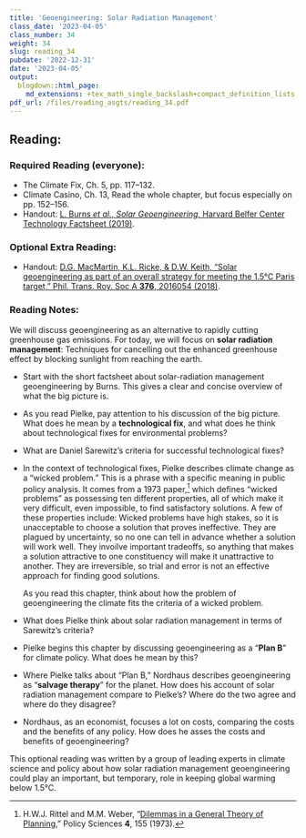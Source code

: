 ```yaml
---
title: 'Geoengineering: Solar Radiation Management'
class_date: '2023-04-05'
class_number: 34
weight: 34
slug: reading_34
pubdate: '2022-12-31'
date: '2023-04-05'
output:
  blogdown::html_page:
    md_extensions: +tex_math_single_backslash+compact_definition_lists
pdf_url: /files/reading_asgts/reading_34.pdf
---
```

## Reading:

### Required Reading (everyone):

* The Climate Fix, Ch. 5, pp. 117--132.
* Climate Casino, Ch. 13, Read the whole chapter, but focus especially on pp. 152--156.
* Handout: [L. Burns _et al._, _Solar Geoengineering_, Harvard Belfer Center Technology Factsheet (2019)](/files/reading_handouts/burns_2019_geoengineering_factsheet.pdf){target="_blank"}.

### Optional Extra Reading:

* Handout: [D.G. MacMartin, K.L. Ricke, &  D.W. Keith, "Solar geoengineering as part of an overall strategy for meeting the 1.5&deg;C Paris target," Phil. Trans. Roy. Soc A **376**, 2016054 (2018)](/files/reading_handouts/macmartin_2018_geoengineering_strategy.pdf){target="_blank"}.

### Reading Notes:

We will discuss geoengineering as an alternative to rapidly cutting greenhouse gas emissions. For today, we will focus on **solar radiation management**: Techniques for cancelling out the enhanced greenhouse effect by blocking sunlight from reaching the earth.

* Start with the short factsheet about solar-radiation management geoengineering by Burns. This gives a clear and concise overview of what the big picture is.

* As you read Pielke, pay attention to his discussion of the big picture. What does he mean by a **technological fix**, and what does he think about technological fixes for environmental problems?
* What are Daniel Sarewitz's criteria for successful technological fixes?
* In the context of technological fixes, Pielke describes climate change as a "wicked problem." This is a phrase with a specific meaning in public policy analysis. It comes from a 1973 paper,^[H.W.J. Rittel and M.M. Weber, "[Dilemmas in a General Theory of Planning](https://doi.org/10.1007/BF01405730)," Policy Sciences **4**, 155 (1973).] which defines "wicked problems" as possessing ten different properties, all of which make it very difficult, even impossible, to find satisfactory solutions. A few of these properties include: Wicked problems have high stakes, so it is unacceptable to choose a solution that proves ineffective. They are plagued by uncertainty, so no one can tell in advance whether a solution will work well. They invoilve important tradeoffs, so anything that makes a solution attractive to one constituency will make it unattractive to another. They are irreversible, so trial and error is not an effective approach for finding good solutions.

    As you read this chapter, think about how the problem of geoengineering the climate fits the criteria of a wicked problem.
* What does Pielke think about solar radiation management in terms of Sarewitz's criteria?
* Pielke begins this chapter by discussing geoengineering as a "**Plan B**" for climate policy. What does he mean by this?
* Where Pielke talks about "Plan B," Nordhaus describes geoengineering as "**salvage therapy**" for the planet. How does his account of solar radiation management compare to Pielke's? Where do the two agree and where do they disagree?

* Nordhaus, as an economist, focuses a lot on costs, comparing the costs and the benefits of any policy. How does he asses the costs and benefits of geoengineering?

This optional reading was written by a group of leading experts in climate science and policy about how solar radiation management geoengineering could play an important, but temporary, role in keeping global warming below 1.5&deg;C.
